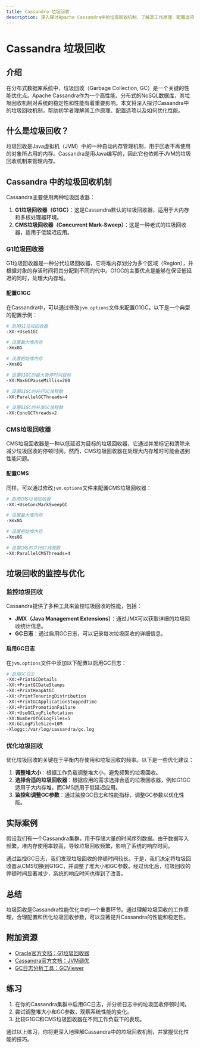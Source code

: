 ```yaml
---
title: Cassandra 垃圾回收
description: 深入探讨Apache Cassandra中的垃圾回收机制，了解其工作原理、配置选项以及如何优化性能。
---
```


# Cassandra 垃圾回收

## 介绍

在分布式数据库系统中，垃圾回收（Garbage Collection, GC）是一个关键的性能优化点。Apache Cassandra作为一个高性能、分布式的NoSQL数据库，其垃圾回收机制对系统的稳定性和性能有着重要影响。本文将深入探讨Cassandra中的垃圾回收机制，帮助初学者理解其工作原理、配置选项以及如何优化性能。

## 什么是垃圾回收？

垃圾回收是Java虚拟机（JVM）中的一种自动内存管理机制，用于回收不再使用的对象所占用的内存。Cassandra是用Java编写的，因此它也依赖于JVM的垃圾回收机制来管理内存。

## Cassandra 中的垃圾回收机制

Cassandra主要使用两种垃圾回收器：

1. **G1垃圾回收器（G1GC）**：这是Cassandra默认的垃圾回收器，适用于大内存和多核处理器环境。
2. **CMS垃圾回收器（Concurrent Mark-Sweep）**：这是一种老式的垃圾回收器，适用于低延迟应用。

### G1垃圾回收器

G1垃圾回收器是一种分代垃圾回收器，它将堆内存划分为多个区域（Region），并根据对象的存活时间将其分配到不同的代中。G1GC的主要优点是能够在保证低延迟的同时，处理大内存堆。

#### 配置G1GC

在Cassandra中，可以通过修改`jvm.options`文件来配置G1GC。以下是一个典型的配置示例：

```bash
# 启用G1垃圾回收器
-XX:+UseG1GC

# 设置最大堆内存
-Xmx8G

# 设置初始堆内存
-Xms8G

# 设置G1GC的最大暂停时间目标
-XX:MaxGCPauseMillis=200

# 设置G1GC的并行GC线程数
-XX:ParallelGCThreads=4

# 设置G1GC的并发GC线程数
-XX:ConcGCThreads=2
```

### CMS垃圾回收器

CMS垃圾回收器是一种以低延迟为目标的垃圾回收器，它通过并发标记和清除来减少垃圾回收的停顿时间。然而，CMS垃圾回收器在处理大内存堆时可能会遇到性能问题。

#### 配置CMS

同样，可以通过修改`jvm.options`文件来配置CMS垃圾回收器：

```bash
# 启用CMS垃圾回收器
-XX:+UseConcMarkSweepGC

# 设置最大堆内存
-Xmx8G

# 设置初始堆内存
-Xms8G

# 设置CMS的并行GC线程数
-XX:ParallelCMSThreads=4
```

## 垃圾回收的监控与优化

### 监控垃圾回收

Cassandra提供了多种工具来监控垃圾回收的性能，包括：

- **JMX（Java Management Extensions）**：通过JMX可以获取详细的垃圾回收统计信息。
- **GC日志**：通过启用GC日志，可以记录每次垃圾回收的详细信息。

#### 启用GC日志

在`jvm.options`文件中添加以下配置以启用GC日志：

```bash
# 启用GC日志
-XX:+PrintGCDetails
-XX:+PrintGCDateStamps
-XX:+PrintHeapAtGC
-XX:+PrintTenuringDistribution
-XX:+PrintGCApplicationStoppedTime
-XX:+PrintPromotionFailure
-XX:+UseGCLogFileRotation
-XX:NumberOfGCLogFiles=5
-XX:GCLogFileSize=10M
-Xloggc:/var/log/cassandra/gc.log
```

### 优化垃圾回收

优化垃圾回收的关键在于平衡内存使用和垃圾回收的频率。以下是一些优化建议：

1. **调整堆大小**：根据工作负载调整堆大小，避免频繁的垃圾回收。
2. **选择合适的垃圾回收器**：根据应用的需求选择合适的垃圾回收器，例如G1GC适用于大内存堆，而CMS适用于低延迟应用。
3. **监控和调整GC参数**：通过监控GC日志和性能指标，调整GC参数以优化性能。

## 实际案例

假设我们有一个Cassandra集群，用于存储大量的时间序列数据。由于数据写入频繁，堆内存使用率较高，导致垃圾回收频繁，影响了系统的响应时间。

通过监控GC日志，我们发现垃圾回收的停顿时间较长。于是，我们决定将垃圾回收器从CMS切换到G1GC，并调整了堆大小和GC参数。经过优化后，垃圾回收的停顿时间显著减少，系统的响应时间也得到了改善。

## 总结

垃圾回收是Cassandra性能优化中的一个重要环节。通过理解垃圾回收的工作原理，合理配置和优化垃圾回收参数，可以显著提升Cassandra的性能和稳定性。

## 附加资源

- [Oracle官方文档：G1垃圾回收器](https://docs.oracle.com/javase/9/gctuning/garbage-first-garbage-collector.htm)
- [Cassandra官方文档：JVM调优](https://cassandra.apache.org/doc/latest/operating/performance.html#jvm-tuning)
- [GC日志分析工具：GCViewer](https://github.com/chewiebug/GCViewer)

## 练习

1. 在你的Cassandra集群中启用GC日志，并分析日志中的垃圾回收停顿时间。
2. 尝试调整堆大小和GC参数，观察系统性能的变化。
3. 比较G1GC和CMS垃圾回收器在不同工作负载下的表现。

通过以上练习，你将更深入地理解Cassandra中的垃圾回收机制，并掌握优化性能的技巧。